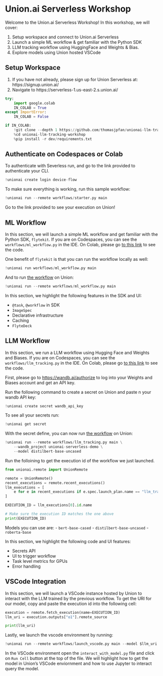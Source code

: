 # Union.ai Serverless Workshop

Welcome to the Union.ai Serverless Workshop! In this workshop, we will cover:

1. Setup workspace and connect to Union.ai Serverless
2. Launch a simple ML workflow & get familiar with the Python SDK
3. LLM tracking workflow using HuggingFace and Weights & Bias.
4. Explore models using Union hosted VSCode

## Setup Workspace

1. If you have not already, please sign up for Union Serverless at: https://signup.union.ai/
2. Navigate to https://serverless-1.us-east-2.s.union.ai/

```python
try:
    import google.colab
    IN_COLAB = True
except ImportError:
    IN_COLAB = False

if IN_COLAB:
    !git clone --depth 1 https://github.com/thomasjpfan/unionai-llm-tracking-workshop.git
    %cd unionai-llm-tracking-workshop
    %pip install -r dev/requirements.txt
```

## Authenticate on Codespaces or Colab

To authenticate with Severless run, and go to the link provided to authenticate your CLI.

```python
!unionai create login device-flow
```

To make sure everything is working, run this sample workflow:

```python
!unionai run --remote workflows/starter.py main
```

Go to the link provided to see your execution on Union!

## ML Workflow

In this section, we will launch a simple ML workflow and get familiar with the Python SDK, `flytekit`. If you are on Codespaces, you can see the `workflows/ml_workflow.py` in the IDE. On Colab, please go [to this link](https://github.com/thomasjpfan/unionai-llm-tracking-workshop/blob/main/workflows/ml_workflow.py) to see the code.

One benefit of `flytekit` is that you can run the workflow locally as well:

```python
!unionai run workflows/ml_workflow.py main
```

And to run [the workflow](https://github.com/thomasjpfan/unionai-llm-tracking-workshop/blob/main/workflows/ml_workflow.py) on Union:

```python
!unionai run --remote workflows/ml_workflow.py main
```

In this section, we highlight the following features in the SDK and UI:

- `@task`, `@workflow` in SDK
- `ImageSpec`
- Declarative infrastructure
- Caching
- `FlyteDeck`

## LLM Workflow

In this section, we run a LLM workflow using Hugging Face and Weights and Biases. If you are on Codespaces, you can see the `workflows/llm_tracking.py` in the IDE. On Colab, please go [to this link](https://github.com/thomasjpfan/unionai-llm-tracking-workshop/blob/main/workflows/llm_tracking.py) to see the code.

First, please go to [https://wandb.ai/authorize](https://wandb.ai/authorize) to log into your Weights and Biases account and get an API key.

Run the following command to create a secret on Union and paste n your wandb API key:

```python
!unionai create secret wandb_api_key
```

To see all your secrets run:

```python
!unionai get secret
```

With the secret define, you can now run [the workflow](https://github.com/thomasjpfan/unionai-llm-tracking-workshop/blob/main/workflows/llm_tracking.py) on Union:

```python
!unionai run --remote workflows/llm_tracking.py main \
    --wandb_project unionai-serverless-demo \
    --model distilbert-base-uncased
```

Run the folloining to get the execution id of the workflow we just launched.

```python
from unionai.remote import UnionRemote

remote = UnionRemote()
recent_executions = remote.recent_executions()
llm_executions = [
    e for e in recent_executions if e.spec.launch_plan.name == "llm_tracking.main"
]

EXECUTION_ID = llm_executions[0].id.name

# Make sure the execution ID matches the one above
print(EXECUTION_ID)
```

Models you can use are:
- `bert-base-cased`
- `distilbert-base-uncased`
- `roberta-base`

In this section, we highlight the following code and UI features:

- Secrets API
- UI to trigger workflow
- Task level metrics for GPUs
- Error handling

## VSCode Integration

In this section, we will launch a VSCode instance hosted by Union to interact with the LLM trained by the previous workflow. To get the URI for our model, copy and paste the execution id into the following cell:

```python
execution = remote.fetch_execution(name=EXECUTION_ID)
llm_uri = execution.outputs["o1"].remote_source

print(llm_uri)
```


Lastly, we launch the vscode environment by running:

```python
!unionai run --remote workflows/launch_vscode.py main --model $llm_uri
```

In the VSCode environment open the `interact_with_model.py` file and click on `Run Cell` button at the top of the file. We will highlight how to get the model in Union's VSCode enviornment and how to use Jupyter to interact query the model.
